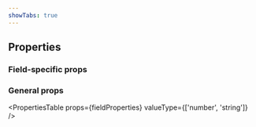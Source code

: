 ```yaml
---
showTabs: true
---
```



## Properties

### Field-specific props

<PropertiesTable props={SelectionProperties} />

### General props

<PropertiesTable
  props={fieldProperties}
  valueType={['number', 'string']}
/>
